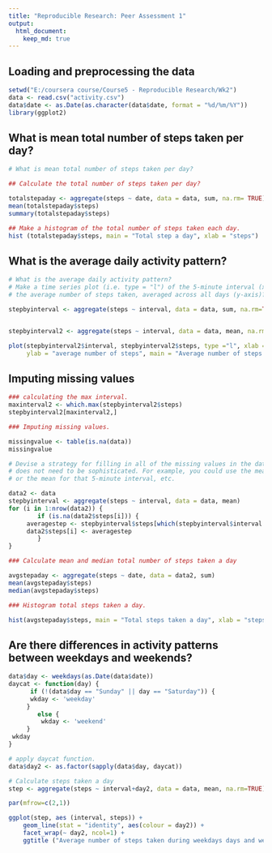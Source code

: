 ```yaml
---
title: "Reproducible Research: Peer Assessment 1"
output: 
  html_document:
    keep_md: true
---
```



## Loading and preprocessing the data
```r
setwd("E:/coursera course/Course5 - Reproducible Research/Wk2")
data <- read.csv("activity.csv")
data$date <- as.Date(as.character(data$date, format = "%d/%m/%Y"))
library(ggplot2)
```


## What is mean total number of steps taken per day?
```r
# What is mean total number of steps taken per day?

## Calculate the total number of steps taken per day?

totalstepaday <- aggregate(steps ~ date, data = data, sum, na.rm= TRUE)
mean(totalstepaday$steps)
summary(totalstepaday$steps)

## Make a histogram of the total number of steps taken each day.
hist (totalstepaday$steps, main = "Total step a day", xlab = "steps")
```


## What is the average daily activity pattern?
```r
# What is the average daily activity pattern?
# Make a time series plot (i.e. type = "l") of the 5-minute interval (x-axis) and 
# the average number of steps taken, averaged across all days (y-axis)?

stepbyinterval <- aggregate(steps ~ interval, data = data, sum, na.rm=TRUE)


stepbyinterval2 <- aggregate(steps ~ interval, data = data, mean, na.rm=TRUE)

plot(stepbyinterval2$interval, stepbyinterval2$steps, type ="l", xlab = "interval",
     ylab = "average number of steps", main = "Average number of steps over all days")
```


## Imputing missing values
```r
### calculating the max interval.
maxinterval2 <- which.max(stepbyinterval2$steps)
stepbyinterval2[maxinterval2,]

### Imputing missing values.

missingvalue <- table(is.na(data))
missingvalue

# Devise a strategy for filling in all of the missing values in the dataset. The strategy
# does not need to be sophisticated. For example, you could use the mean/median for that day,
# or the mean for that 5-minute interval, etc.

data2 <- data
stepbyinterval <- aggregate(steps ~ interval, data = data, mean)
for (i in 1:nrow(data2)) {
        if (is.na(data2$steps[i])) {
     averagestep <- stepbyinterval$steps[which(stepbyinterval$interval == data2$interval[i])] 
     data2$steps[i] <- averagestep
        }
}

### Calculate mean and median total number of steps taken a day

avgstepaday <- aggregate(steps ~ date, data = data2, sum) 
mean(avgstepaday$steps)
median(avgstepaday$steps)

### Histogram total steps taken a day.

hist(avgstepaday$steps, main = "Total steps taken a day", xlab = "steps")
```


## Are there differences in activity patterns between weekdays and weekends?
```r

data$day <- weekdays(as.Date(data$date))
daycat <- function(day) {
      if (!(data$day == "Sunday" || day == "Saturday")) {
      wkday <- 'weekday'
     } 
        else {
         wkday <- 'weekend'
     }
 wkday
}

# apply daycat function.
data$day2 <- as.factor(sapply(data$day, daycat))

# Calculate steps taken a day
step <- aggregate(steps ~ interval+day2, data = data, mean, na.rm=TRUE)

par(mfrow=c(2,1))

ggplot(step, aes (interval, steps)) + 
    geom_line(stat = "identity", aes(colour = day2)) +
    facet_wrap(~ day2, ncol=1) +
    ggtitle ("Average number of steps taken during weekdays days and weekend days")
```
